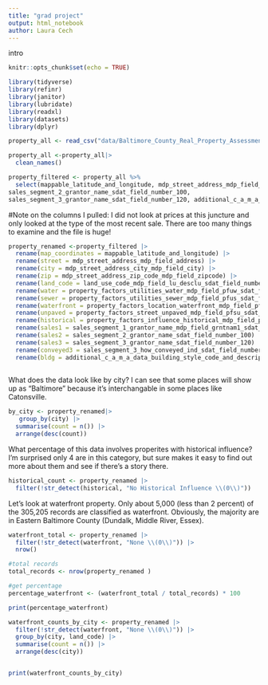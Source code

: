 ```yaml
---
title: "grad project"
output: html_notebook
author: Laura Cech
---
```


intro

```r
knitr::opts_chunk$set(echo = TRUE)
```


```r
library(tidyverse)
library(refinr)
library(janitor)
library(lubridate)
library(readxl)
library(datasets)
library(dplyr)
```

```r
property_all <- read_csv("data/Baltimore_County_Real_Property_Assessments.csv")
```

```r
property_all <-property_all|>
  clean_names()
```
```r
property_filtered <- property_all %>% 
  select(mappable_latitude_and_longitude, mdp_street_address_mdp_field_address, mdp_street_address_city_mdp_field_city, mdp_street_address_zip_code_mdp_field_zipcode, land_use_code_mdp_field_lu_desclu_sdat_field_number_50, property_factors_utilities_water_mdp_field_pfuw_sdat_field_number_63, property_factors_utilities_sewer_mdp_field_pfus_sdat_field_number_64, property_factors_location_waterfront_mdp_field_pflw_sdat_field_number_65, property_factors_street_unpaved_mdp_field_pfsu_sdat_field_number_68, property_factors_influence_historical_mdp_field_pfih_sdat_field_number_70, sales_segment_1_grantor_name_mdp_field_grntnam1_sdat_field_number_80, sales_segment_3_how_conveyed_ind_sdat_field_number_127, 
sales_segment_2_grantor_name_sdat_field_number_100, 
sales_segment_3_grantor_name_sdat_field_number_120, additional_c_a_m_a_data_building_style_code_and_description_mdp_field_strustyl_descstyl_sdat_field_number_264  )
```

#Note on the columns I pulled: I did not look at prices at this juncture and only looked at the type of the most recent sale. There are too many things to examine and the file is huge!

```r
property_renamed <-property_filtered |>
  rename(map_coordinates = mappable_latitude_and_longitude) |>
  rename(street = mdp_street_address_mdp_field_address) |>
  rename(city = mdp_street_address_city_mdp_field_city) |>
  rename(zip = mdp_street_address_zip_code_mdp_field_zipcode) |>
  rename(land_code = land_use_code_mdp_field_lu_desclu_sdat_field_number_50) |>
  rename(water = property_factors_utilities_water_mdp_field_pfuw_sdat_field_number_63) |>
  rename(sewer = property_factors_utilities_sewer_mdp_field_pfus_sdat_field_number_64) |>
  rename(waterfront = property_factors_location_waterfront_mdp_field_pflw_sdat_field_number_65) |>
  rename(unpaved = property_factors_street_unpaved_mdp_field_pfsu_sdat_field_number_68) |>
  rename(historical = property_factors_influence_historical_mdp_field_pfih_sdat_field_number_70) |>
  rename(sales1 = sales_segment_1_grantor_name_mdp_field_grntnam1_sdat_field_number_80) |>
  rename(sales2 = sales_segment_2_grantor_name_sdat_field_number_100) |>
  rename(sales3 = sales_segment_3_grantor_name_sdat_field_number_120) |>
  rename(conveyed3 = sales_segment_3_how_conveyed_ind_sdat_field_number_127) |>
  rename(bldg = additional_c_a_m_a_data_building_style_code_and_description_mdp_field_strustyl_descstyl_sdat_field_number_264)
  
```

What does the data look like by city?
I can see that some places will show up as "Baltimore" because it's interchangable in some places like Catonsville.

```r
by_city <- property_renamed|>
   group_by(city) |>
  summarise(count = n()) |>
  arrange(desc(count))
```


What percentage of this data involves properites with historical influence?
I'm surprised only 4 are in this category, but sure makes it easy to find out more about them and see if there's a story there.

```r
historical_count <- property_renamed |> 
  filter(!str_detect(historical, "No Historical Influence \\(0\\)")) 
```

Let's look at waterfront property.
Only about 5,000 (less than 2 percent) of the 305,205 records are classified as waterfront.
Obviously, the majority are in Eastern Baltimore County (Dundalk, Middle River, Essex).


```r
waterfront_total <- property_renamed |>
  filter(!str_detect(waterfront, "None \\(0\\)")) |>
  nrow()

#total records
total_records <- nrow(property_renamed )

#get percentage 
percentage_waterfront <- (waterfront_total / total_records) * 100

print(percentage_waterfront)
```

```r
waterfront_counts_by_city <- property_renamed |>
  filter(!str_detect(waterfront, "None \\(0\\)")) |>
  group_by(city, land_code) |>
  summarise(count = n()) |>
  arrange(desc(city))


print(waterfront_counts_by_city)
```

